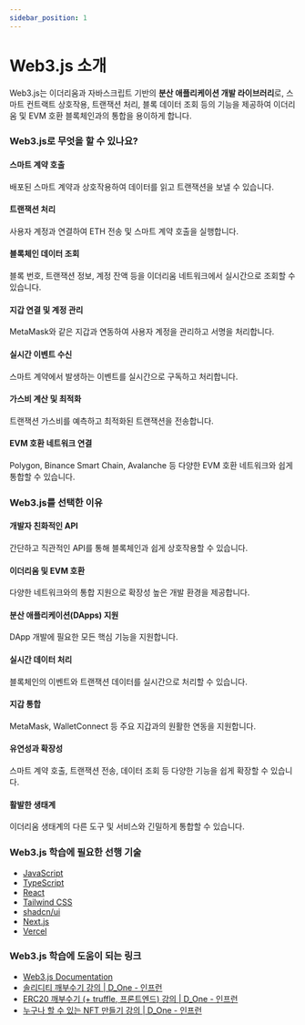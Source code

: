 ```yaml
---
sidebar_position: 1
---
```


# Web3.js 소개

Web3.js는 이더리움과 자바스크립트 기반의 **분산 애플리케이션 개발 라이브러리**로, 스마트 컨트랙트 상호작용, 트랜잭션 처리, 블록 데이터 조회 등의 기능을 제공하여 이더리움 및 EVM 호환 블록체인과의 통합을 용이하게 합니다.

### Web3.js로 무엇을 할 수 있나요?

#### 스마트 계약 호출

배포된 스마트 계약과 상호작용하여 데이터를 읽고 트랜잭션을 보낼 수 있습니다.

#### 트랜잭션 처리

사용자 계정과 연결하여 ETH 전송 및 스마트 계약 호출을 실행합니다.

#### 블록체인 데이터 조회

블록 번호, 트랜잭션 정보, 계정 잔액 등을 이더리움 네트워크에서 실시간으로 조회할 수 있습니다.

#### 지갑 연결 및 계정 관리

MetaMask와 같은 지갑과 연동하여 사용자 계정을 관리하고 서명을 처리합니다.

#### 실시간 이벤트 수신

스마트 계약에서 발생하는 이벤트를 실시간으로 구독하고 처리합니다.

#### 가스비 계산 및 최적화

트랜잭션 가스비를 예측하고 최적화된 트랜잭션을 전송합니다.

#### EVM 호환 네트워크 연결

Polygon, Binance Smart Chain, Avalanche 등 다양한 EVM 호환 네트워크와 쉽게 통합할 수 있습니다.

### Web3.js를 선택한 이유

#### 개발자 친화적인 API

간단하고 직관적인 API를 통해 블록체인과 쉽게 상호작용할 수 있습니다.

#### 이더리움 및 EVM 호환

다양한 네트워크와의 통합 지원으로 확장성 높은 개발 환경을 제공합니다.

#### 분산 애플리케이션(DApps) 지원

DApp 개발에 필요한 모든 핵심 기능을 지원합니다.

#### 실시간 데이터 처리

블록체인의 이벤트와 트랜잭션 데이터를 실시간으로 처리할 수 있습니다.

#### 지갑 통합

MetaMask, WalletConnect 등 주요 지갑과의 원활한 연동을 지원합니다.

#### 유연성과 확장성

스마트 계약 호출, 트랜잭션 전송, 데이터 조회 등 다양한 기능을 쉽게 확장할 수 있습니다.

#### 활발한 생태계

이더리움 생태계의 다른 도구 및 서비스와 긴밀하게 통합할 수 있습니다.

### Web3.js 학습에 필요한 선행 기술

- [JavaScript](./../javascript/intro)
- [TypeScript](./../typescript/intro)
- [React](./../react/intro)
- [Tailwind CSS](./../tailwindcss/intro)
- [shadcn/ui](./../shadcn-ui/intro)
- [Next.js](./../nextjs/intro)
- [Vercel](./../vercel/intro)

### Web3.js 학습에 도움이 되는 링크

- [Web3.js Documentation](https://docs.web3js.org/)
- [솔리디티 깨부수기 강의 | D_One - 인프런](https://www.inflearn.com/course/%EC%86%94%EB%A6%AC%EB%94%94%ED%8B%B0-%EC%8A%A4%EB%A7%88%ED%8A%B8-%EC%BB%A8%ED%8A%B8%EB%9E%99)
- [ERC20 깨부수기 (+ truffle, 프론트엔드) 강의 | D_One - 인프런](https://www.inflearn.com/course/%EC%86%94%EB%A6%AC%EB%94%94%ED%8B%B0-%EA%B9%A8%EB%B6%80%EC%88%98%EA%B8%B0-2)
- [누구나 할 수 있는 NFT 만들기 강의 | D_One - 인프런](https://www.inflearn.com/course/%EB%88%84%EA%B5%AC%EB%82%98-nft-%EB%A7%8C%EB%93%A4%EA%B8%B0)
